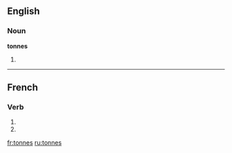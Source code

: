 ==English==

===Noun===
'''tonnes'''

# {{plural of|[[tonne]]}}

{{see|tonnés}}

----

==French==

===Verb===
{{fr-verb-form}}

# {{form of|[[second-person|Second-person]] [[singular]] [[present indicative]]|tonner|lang=French}}
# {{form of|Second-person singular [[present subjunctive]]|tonner |lang=French}}

[[fr:tonnes]]
[[ru:tonnes]]